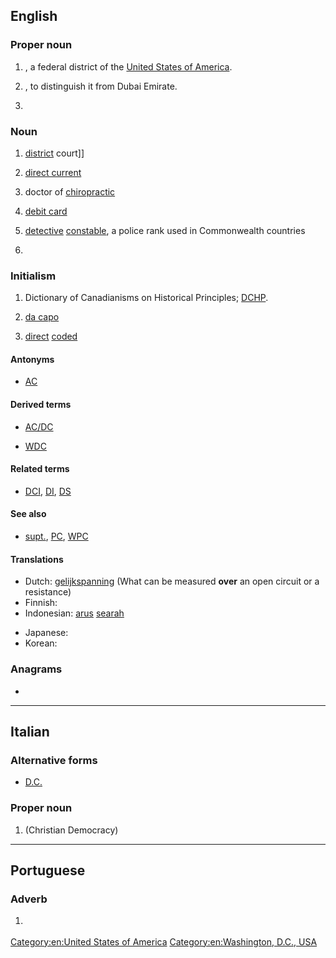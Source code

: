 {{also|dc|Dc|dC|D&C|D.C.|d.C.}}
==English==

===Proper noun===
{{en-proper noun}}

# {{lb|en|geography}} {{initialism of|lang=en|District of Columbia}}, a federal district of the [[United States of America]].
# {{lb|en|geography}} {{initialism of|lang=en|Dubai City}}, to distinguish it from Dubai Emirate.
# {{initialism of|lang=en|[[w:Sega Dreamcast|Sega Dreamcast]]}}

===Noun===
{{en-noun|~}}

# {{lb|en|legal}} [[district]] court]]
# {{lb|en|electrical}} [[direct current]]
# {{lb|en|degree}} doctor of [[chiropractic]]
# {{lb|en|banking}} [[debit card]]
# {{lb|en|law enforcement}} [[detective]] [[constable]], a police rank used in Commonwealth countries
# {{lb|en|UK|pensions}} {{initialism of|defined contributions|lang=en}}

===Initialism===
{{rfc-header|Initialism}}
{{head|en|initialism}}

# Dictionary of Canadianisms on Historical Principles; [[DCHP]].
# {{lb|en|music}} [[da capo]]
# {{lb|en|video coding}} [[direct]] [[coded]]

====Antonyms====
* {{sense|electrical}} [[AC]]

====Derived terms====
* [[AC/DC]]
* {{sense|law enforcement}} [[WDC]]

====Related terms====
* {{sense|law enforcement}} [[DCI]], [[DI]], [[DS]]

====See also====
* {{sense|law enforcement}} [[supt.]], [[PC]], [[WPC]]

====Translations====
{{trans-top|direct current}}
* Dutch: [[gelijkspanning]] (What can be measured '''over''' an open circuit or a resistance)
* Finnish: {{t+|fi|tasavirta}}
* Indonesian: [[arus]] [[arah|searah]]
{{trans-mid}}
* Japanese: {{t|ja|直流|tr=ちょくりゅう, chokuryū}}
* Korean: {{t|ko|직류|tr=[[直流]], jikryu}}
{{trans-bottom}}

===Anagrams===
* {{anagrams|en|a=cd|C.D.|CD|cD}}

[[Category:en:United States of America]]
[[Category:en:Washington, D.C., USA]]

----

==Italian==

===Alternative forms===
* [[D.C.]]

===Proper noun===
{{it-proper noun|f}}

# {{initialism of|[[Democrazia Cristiana]]|nodot=1|lang=it}} (Christian Democracy)

----

==Portuguese==

===Adverb===
{{pt-adv|-}}

# {{l|en|AD}} {{gloss|after the birth of Christ}}